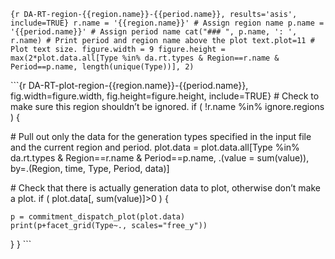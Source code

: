 
```{r DA-RT-region-{{region.name}}-{{period.name}}, results='asis', include=TRUE}
r.name = '{{region.name}}' # Assign region name
p.name = '{{period.name}}' # Assign period name
cat("### ", p.name, ': ', r.name) # Print period and region name above the plot
text.plot=11 # Plot text size.
figure.width = 9
figure.height = max(2*plot.data.all[Type %in% da.rt.types & Region==r.name & Period==p.name, length(unique(Type))], 2)
```

```{r DA-RT-plot-region-{{region.name}}-{{period.name}}, fig.width=figure.width, fig.height=figure.height, include=TRUE}
# Check to make sure this region shouldn't be ignored.
if ( !r.name %in% ignore.regions ) {
  
  # Pull out only the data for the generation types specified in the input file and the current region and period.
  plot.data = plot.data.all[Type %in% da.rt.types & Region==r.name & Period==p.name,
                            .(value = sum(value)), 
                            by=.(Region, time, Type, Period, data)]
  
  # Check that there is actually generation data to plot, otherwise don't make a plot.
  if ( plot.data[, sum(value)]>0 ) {

    p = commitment_dispatch_plot(plot.data)
    print(p+facet_grid(Type~., scales="free_y"))
    
  }
}
```

